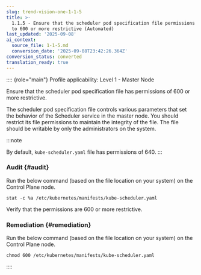 ```yaml
---
slug: trend-vision-one-1-1-5
title: >-
  1.1.5 - Ensure that the scheduler pod specification file permissions are set
  to 600 or more restrictive (Automated)
last_updated: '2025-09-08'
ai_context:
  source_file: 1-1-5.md
  conversion_date: '2025-09-08T23:42:26.364Z'
conversion_status: converted
translation_ready: true
---
```


:::: {role="main"}
Profile applicability: Level 1 - Master Node

Ensure that the scheduler pod specification file has permissions of 600 or more restrictive.

The scheduler pod specification file controls various parameters that set the behavior of the Scheduler service in the master node. You should restrict its file permissions to maintain the integrity of the file. The file should be writable by only the administrators on the system.

:::note

By default, `kube-scheduler.yaml` file has permissions of 640.
:::

### Audit {#audit}

Run the below command (based on the file location on your system) on the Control Plane node.

``` codeblock
stat -c %a /etc/kubernetes/manifests/kube-scheduler.yaml
```

Verify that the permissions are 600 or more restrictive.

### Remediation {#remediation}

Run the below command (based on the file location on your system) on the Control Plane node.

``` codeblock
chmod 600 /etc/kubernetes/manifests/kube-scheduler.yaml
```
::::
